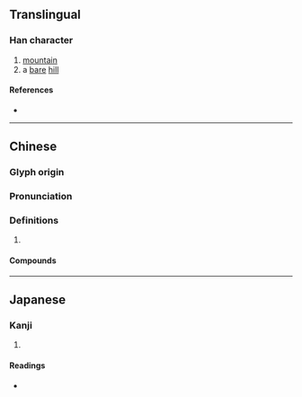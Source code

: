 {{character info/new}}
==Translingual==

===Han character===
{{Han char|rn=46|rad=山|as=03|sn=6|four=21710|canj=UMU|ids=⿰山兀}}

# [[mountain]]
# a [[bare]] [[hill]]

====References====
* {{Han ref|kx=0307.220|dkj=07897|dj=0607.190|hdz=10761.040|uh=5C7C|ud=23676|bh=C9D6|bd=51670}}

----

==Chinese==
{{zh-forms}}

===Glyph origin===
{{Han etym}}

===Pronunciation===
{{zh-pron
|m=wù
|c=ngat6
|mc=
|oc=
|ma=
|cat=
}}

===Definitions===
{{zh-hanzi}}

# {{defn|lang=yue|sort=山03}}

====Compounds====
{{zh-der|嶢屼}}

----

==Japanese==

===Kanji===
{{ja-kanji|grade=|rs=山03}}

# {{defn|lang=ja|sort=山03}}

====Readings====
* {{ja-readings|on=[[ごつ]] (gotsu), [[ごち]] (gochi), [[ぐつ]] (gutsu), [[ぐち]] (guchi), [[こつ]] (kotsu)|kun=}}
